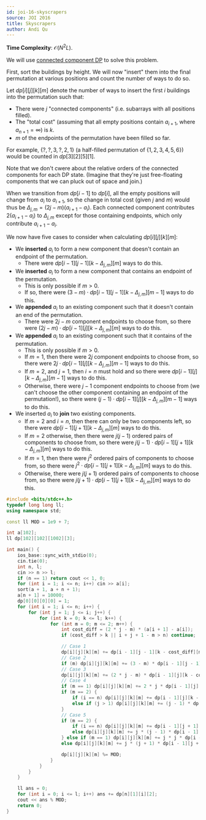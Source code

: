 ```yaml
---
id: joi-16-skyscrapers
source: JOI 2016
title: Skyscrapers
author: Andi Qu
---
```


**Time Complexity**: $\mathcal O(N^2L)$.

We will use [connected component DP](https://codeforces.com/blog/entry/47764) to solve this problem.

First, sort the buildings by height. We will now "insert" them into the final permutation at various positions and count the number of ways to do so.

Let $dp[i][j][k][m]$ denote the number of ways to insert the first $i$ buildings into the permutation such that:
- There were $j$ "connected components" (i.e. subarrays with all positions filled).
- The "total cost" (assuming that all empty positions contain $a_{i + 1}$, where $a_{n + 1} = \infty$) is $k$.
- $m$ of the endpoints of the permutation have been filled so far.

For example, $\{?, ?, 3, ?, 2, 1\}$ (a half-filled permutation of $\{1, 2, 3, 4, 5, 6\}$) would be counted in $dp[3][2][5][1]$.

Note that we don't cwere about the relative orders of the connected components for each DP state. (Imagine that they're just free-floating components that we can pluck out of space and join.)

When we transition from $dp[i - 1]$ to $dp[i]$, all the empty positions will change from $a_i$ to $a_{i + 1}$, so
the change in total cost (given $j$ and $m$) would thus be $\Delta_{j, m} = (2j - m)(a_{i + 1} - a_i)$. Each connected
component contributes $2(a_{i + 1} - a_i)$ to $\Delta_{j, m}$ except for those containing endpoints, which only contribute $a_{i + 1} - a_i$.

We now have five cases to consider when calculating $dp[i][j][k][m]$:
- We **inserted** $a_i$ to form a new component that doesn't contain an endpoint of the permutation.
    - There were $dp[i - 1][j - 1][k - \Delta_{j, m}][m]$ ways to do this.
- We **inserted** $a_i$ to form a new component that contains an endpoint of the permutation.
    - This is only possible if $m > 0$.
    - If so, there were $(3 - m) \cdot dp[i - 1][j - 1][k - \Delta_{j, m}][m - 1]$ ways to do this.
- We **appended** $a_i$ to an existing component such that it doesn't contain an end of the permutation.
    - There were $2j - m$ component endpoints to choose from, so there were $(2j - m) \cdot dp[i - 1][j][k - \Delta_{j, m}][m]$ ways to do this.
- We **appended** $a_i$ to an existing component such that it contains of the permutation.
    - This is only possible if $m > 0$.
    - If $m = 1$, then there were $2j$ component endpoints to choose from, so there were $2j \cdot dp[i - 1][j][k - \Delta_{j, m}][m - 1]$ ways to do this.
    - If $m = 2$, and $j = 1$, then $i = n$ must hold and so there were $dp[i - 1][j][k - \Delta_{j, m}][m - 1]$ ways to do this.
    - Otherwise, there were $j - 1$ component endpoints to choose from (we can't choose the other component containing an endpoint of the permutation!),
      so there were $(j - 1) \cdot dp[i - 1][j][k - \Delta_{j, m}][m - 1]$ ways to do this.
- We inserted $a_i$ to **join** two existing components.
    - If $m = 2$ and $i = n$, then there can only be two components left, so there were $dp[i - 1][j + 1][k - \Delta_{j, m}][m]$ ways to do this.
    - If $m = 2$ otherwise, then there were $j(j - 1)$ ordered pairs of components to choose from, so there were
      $j(j - 1) \cdot dp[i - 1][j + 1][k - \Delta_{j, m}][m]$ ways to do this.
    - If $m = 1$, then there were $j^2$ ordered pairs of components to choose from, so there were $j^2 \cdot dp[i - 1][j + 1][k - \Delta_{j, m}][m]$
      ways to do this.
    - Otherwise, there were $j(j + 1)$ ordered pairs of components to choose from, so there were $j(j + 1) \cdot dp[i - 1][j + 1][k - \Delta_{j, m}][m]$
      ways to do this. 

```cpp
#include <bits/stdc++.h>
typedef long long ll;
using namespace std;

const ll MOD = 1e9 + 7;

int a[102];
ll dp[102][102][1002][3];

int main() {
    ios_base::sync_with_stdio(0);
    cin.tie(0);
    int n, l;
    cin >> n >> l;
    if (n == 1) return cout << 1, 0;
    for (int i = 1; i <= n; i++) cin >> a[i];
    sort(a + 1, a + n + 1);
    a[n + 1] = 10000;
    dp[0][0][0][0] = 1;
    for (int i = 1; i <= n; i++) {
        for (int j = 1; j <= i; j++) {
            for (int k = 0; k <= l; k++) {
                for (int m = 0; m <= 2; m++) {
                    int cost_diff = (2 * j - m) * (a[i + 1] - a[i]);
                    if (cost_diff > k || i + j + 1 - m > n) continue;

                    // Case 1
                    dp[i][j][k][m] += dp[i - 1][j - 1][k - cost_diff][m];
                    // Case 2
                    if (m) dp[i][j][k][m] += (3 - m) * dp[i - 1][j - 1][k - cost_diff][m - 1];
                    // Case 3
                    dp[i][j][k][m] += (2 * j - m) * dp[i - 1][j][k - cost_diff][m];
                    // Case 4
                    if (m == 1) dp[i][j][k][m] += 2 * j * dp[i - 1][j][k - cost_diff][m - 1];
                    if (m == 2) {
                        if (i == n) dp[i][j][k][m] += dp[i - 1][j][k - cost_diff][m - 1];
                        else if (j > 1) dp[i][j][k][m] += (j - 1) * dp[i - 1][j][k - cost_diff][m - 1];
                    }
                    // Case 5
                    if (m == 2) {
                        if (i == n) dp[i][j][k][m] += dp[i - 1][j + 1][k - cost_diff][m];
                        else dp[i][j][k][m] += j * (j - 1) * dp[i - 1][j + 1][k - cost_diff][m];
                    } else if (m == 1) dp[i][j][k][m] += j * j * dp[i - 1][j + 1][k - cost_diff][m]; 
                    else dp[i][j][k][m] += j * (j + 1) * dp[i - 1][j + 1][k - cost_diff][m];

                    dp[i][j][k][m] %= MOD;
                }
            }
        }
    }

    ll ans = 0;
    for (int i = 0; i <= l; i++) ans += dp[n][1][i][2];
    cout << ans % MOD;
    return 0;
}
```
